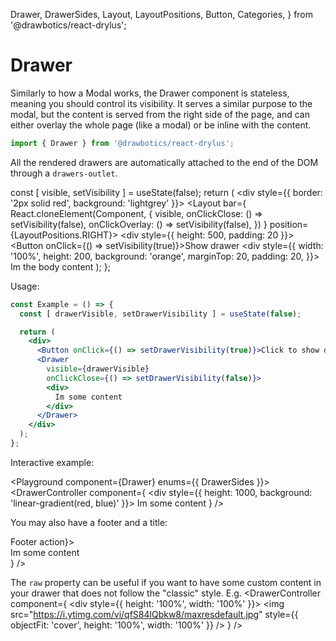  Drawer,
  DrawerSides,
  Layout,
  LayoutPositions,
  Button,
  Categories,
} from '@drawbotics/react-drylus';



# Drawer
Similarly to how a Modal works, the Drawer component is stateless, meaning you should control its visibility. It serves a similar purpose to the modal, but the content is served from the right side of the page, and can either overlay the whole page (like a modal) or be inline with the content.

```jsx
import { Drawer } from '@drawbotics/react-drylus';
```

All the rendered drawers are automatically attached to the end of the DOM through a `drawers-outlet`.

  const [ visible, setVisibility ] = useState(false);
  return (
    <div style={{ border: '2px solid red', background: 'lightgrey' }}>
      <Layout bar={
        React.cloneElement(Component, {
          visible,
          onClickClose: () => setVisibility(false),
          onClickOverlay: () => setVisibility(false),
        })
      } position={LayoutPositions.RIGHT}>
        <div style={{ height: 500, padding: 20 }}>
          <Button onClick={() => setVisibility(true)}>Show drawer</Button>
          <div style={{
            width: '100%',
            height: 200,
            background: 'orange',
            marginTop: 20,
            padding: 20,
          }}>
            Im the body content
          </div>
        </div>
      </Layout>
    </div>
  );
};


Usage:
```jsx
const Example = () => {
  const [ drawerVisible, setDrawerVisibility ] = useState(false);

  return (
    <div>
      <Button onClick={() => setDrawerVisibility(true)}>Click to show drawer</Button>
      <Drawer
        visible={drawerVisible}
        onClickClose={() => setDrawerVisibility(false)}>
        <div>
          Im some content
        </div>
      </Drawer>
    </div>
  );
};
```

Interactive example:

<Playground component={Drawer} enums={{ DrawerSides }}>
  <DrawerController component={
    <Drawer visible={false}>
      <div style={{ height: 1000, background: 'linear-gradient(red, blue)' }}>
        Im some content
      </div>
    </Drawer>
  } />
</Playground>


You may also have a footer and a title:

<Playground>
  <DrawerController component={
    <Drawer visible={false} title="Title of drawer" footer={<Button category={Categories.BRAND} fullWidth>Footer action</Button>}>
      <div style={{ height: 1000, background: 'linear-gradient(red, blue)' }}>
        Im some content
      </div>
    </Drawer>
  } />
</Playground>


The `raw` property can be useful if you want to have some custom content in your drawer that does not follow the "classic" style. E.g.
<Playground>
  <DrawerController component={
    <Drawer asOverlay raw visible={false}>
      <div style={{ height: '100%', width: '100%' }}>
        <img src="https://i.ytimg.com/vi/qfS84lQbkw8/maxresdefault.jpg" style={{ objectFit: 'cover', height: '100%', width: '100%' }} />
      </div>
    </Drawer>
  } />
</Playground>
